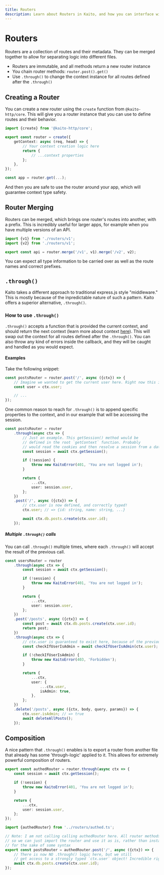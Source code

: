```yaml
---
title: Routers
description: Learn about Routers in Kaito, and how you can interface with them in your app
---
```



# Routers

Routers are a collection of routes and their metadata. They can be merged together to allow for separating logic into different files.

- Routers are immutable, and all methods return a new router instance
- You chain router methods: `router.post().get()`
- Use `.through()` to change the context instance for all routes defined after the `.through()`

## Creating a Router

You can create a new router using the `create` function from `@kaito-http/core`. This will give you a router instance that you can use to define routes and their behavior.

```ts {1,3-11}
import {create} from '@kaito-http/core';

export const router = create({
	getContext: async (req, head) => {
		// Your context creation logic here
		return {
			// ...context properties
		};
	},
});

const app = router.get(...);
```

And then you are safe to use the router around your app, which will guarantee context type safety.

## Router Merging

Routers can be merged, which brings one router's routes into another, with a prefix. This is incredibly useful for larger apps, for example when you have multiple versions of an API.

```ts {4}
import {v1} from './routers/v1';
import {v2} from './routers/v1';

export const api = router.merge('/v1', v1).merge('/v2', v2);
```

You can expect all type information to be carried over as well as the route names and correct prefixes.

## `.through()`

Kaito takes a different approach to traditional express.js style "middleware." This is mostly because of the inpredictable nature of such a pattern. Kaito offers a superior alternative, `.through()`.

### How to use `.through()`

`.through()` accepts a function that is provided the current context, and should return the next context (learn more about context [here](/documentation/context)). This will swap out the context for all routes defined after the `.through()`. You can also throw any kind of errors inside the callback, and they will be caught and handled as you would expect.

#### Examples

Take the following snippet:

```ts
const postsRouter = router.post('/', async ({ctx}) => {
	// Imagine we wanted to get the current user here. Right now this is not defined anywhere
	const user = ctx.user;

	// ...
});
```

One common reason to reach for `.through()` is to append specific properties to the context, and in our example that will be accessing the session.

```ts
const postsRouter = router
	.through(async ctx => {
		// Just an example. This getSession() method would be
		// defined in the root `getContext` function. Probably
		// would read the cookies and then resolve a session from a database.
		const session = await ctx.getSession();

		if (!session) {
			throw new KaitoError(401, 'You are not logged in');
		}

		return {
			...ctx,
			user: session.user,
		};
	})
	.post('/', async ({ctx}) => {
		// ctx.user is now defined, and correctly typed!
		ctx.user; // => {id: string, name: string, ...}

		await ctx.db.posts.create(ctx.user.id);
	});
```

##### Multiple `.through()` calls

You can call `.through()` multiple times, where each `.through()` will accept the result of the previous call.

```ts
const usersRouter = router
	.through(async ctx => {
		const session = await ctx.getSession();

		if (!session) {
			throw new KaitoError(401, 'You are not logged in');
		}

		return {
			...ctx,
			user: session.user,
		};
	})
	.post('/posts', async ({ctx}) => {
		const post = await ctx.db.posts.create(ctx.user.id);
		return post;
	})
	.through(async ctx => {
		// ctx.user is guaranteed to exist here, because of the previous `.through()`
		const checkIfUserIsAdmin = await checkIfUserIsAdmin(ctx.user);

		if (!checkIfUserIsAdmin) {
			throw new KaitoError(403, 'Forbidden');
		}

		return {
			...ctx,
			user: {
				...ctx.user,
				isAdmin: true,
			},
		};
	})
	.delete('/posts', async ({ctx, body, query, params}) => {
		ctx.user.isAdmin; // => true
		await deleteAllPosts();
	});
```

## Composition

A nice pattern that `.through()` enables is to export a router from another file that already has some 'through-logic' applied to it. This allows for extremely powerful composition of routers.

```ts filename="routers/authed.ts"
export const authedRouter = router.through(async ctx => {
	const session = await ctx.getSession();

	if (!session) {
		throw new KaitoError(401, 'You are not logged in');
	}

	return {
		...ctx,
		user: session.user,
	};
});
```

```ts filename="routes/posts.ts"
import {authedRouter} from '../routers/authed.ts';

// Note: I am not calling calling authedRouter here. All router methods are immutable
// so we can just import the router and use it as is, rather than instantiating it again
// for the sake of some syntax
export const postsRouter = authedRouter.post('/', async ({ctx}) => {
	// There is now NO .through() logic here, but we still
	// get access to a strongly typed `ctx.user` object! Incredible right?
	await ctx.db.posts.create(ctx.user.id);
});
```
